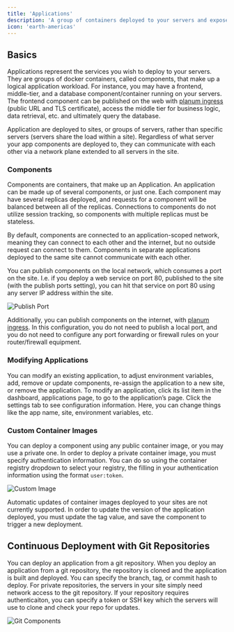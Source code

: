 ```yaml
---
title: 'Applications'
description: 'A group of containers deployed to your servers and exposed locally or publicly'
icon: 'earth-americas'
---
```


## Basics
Applications represent the services you wish to deploy to your servers. They are groups of docker containers, called components, that make up a logical application workload. For instance, you may have a frontend, middle-tier, and a database component/container running on your servers. The frontend component can be published on the web with [planum ingress](/resources/ingress) (public URL and TLS certificate), access the middle tier for business logic, data retrieval, etc. and ultimately query the database.

Application are deployed to sites, or groups of servers, rather than specific servers (servers share the load within a site). Regardless of what server your app components are deployed to, they can communicate with each other via a network plane extended to all servers in the site.

### Components
Components are containers, that make up an Application. An application can be made up of several components, or just one. Each component may have several replicas deployed, and requests for a component will be balanced between all of the replicas. Connections to components do not utilize session tracking, so components with multiple replicas must be stateless.

By default, components are connected to an application-scoped network, meaning they can connect to each other and the internet, but no outside request can connect to them. Components in separate applications deployed to the same site cannot communicate with each other.

You can publish components on the local network, which consumes a port on the site. I.e. if you deploy a web service on port 80, published to the site (with the publish ports setting), you can hit that service on port 80 using any server IP address within the site.

![Publish Port](/images/publish-port.gif)

Additionally, you can publish components on the internet, with [planum ingress](/resources/ingress). In this configuration, you do not need to publish a local port, and you do not need to configure any port forwarding or firewall rules on your router/firewall equipment.

### Modifying Applications
You can modify an existing application, to adjust environment variables, add, remove or update components, re-assign the application to a new site, or remove the application. To modify an application, click its list item in the dashboard, applications page, to go to the application’s page. Click the settings tab to see configuration information. Here, you can change things like the app name, site, environment variables, etc.



### Custom Container Images
You can deploy a component using any public container image, or you may use a private one. In order to deploy a private container image, you must specify authentication information. You can do so using the container registry dropdown to select your registry, the filling in your authentication information using the format `user:token`.

![Custom Image](/images/custom-image.gif)

<Note>Automatic updates of container images deployed to your sites are not currently supported. In order to update the version of the application deployed, you must update the tag value, and save the component to trigger a new deployment.</Note>

## Continuous Deployment with Git Repositories
You can deploy an application from a git repository. When you deploy an application from a git repository, the repository is cloned and the application is built and deployed. You can specify the branch, tag, or commit hash to deploy. For private repositories, the servers in your site simply need network access to the git repository. If your repository requires authenticaiton, you can specify a token or SSH key which the servers will use to clone and check your repo for updates.

![Git Components](/images/create-git.png)
